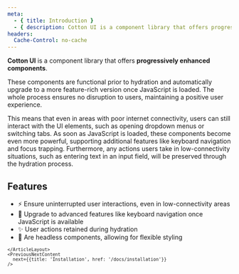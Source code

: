 ```yaml
---
meta:
  - { title: Introduction }
  - { description: Cotton UI is a component library that offers progressively enhanced components. }
headers:
  Cache-Control: no-cache
---
```



<ContentLayout>
  <MainContentLayout>
    <ArticleLayout section="Getting Started" title="Introduction">

**Cotton UI** is a component library that offers **progressively enhanced components**.

These components are functional prior to hydration and automatically upgrade to a more feature-rich version once JavaScript is loaded. The whole process ensures no disruption to users, maintaining a positive user experience.

This means that even in areas with poor internet connectivity, users can still interact with the UI elements, such as opening dropdown menus or switching tabs. As soon as JavaScript is loaded, these components become even more powerful, supporting additional features like keyboard navigation and focus trapping. Furthermore, any actions users take in low-connectivity situations, such as entering text in an input field, will be preserved through the hydration process.

## Features

- ⚡️ Ensure uninterrupted user interactions, even in low-connectivity areas
- 🚀 Upgrade to advanced features like keyboard navigation once JavaScript is available
- ✨ User actions retained during hydration
- 🎨 Are headless components, allowing for flexible styling

<small />

    </ArticleLayout>
    <PreviousNextContent 
      next={{title: 'Installation', href: '/docs/installation'}}
    />
  </MainContentLayout>
  <TableOfContents headings={[
    {title: 'Features', id: 'features'},
  ]}/>
</ContentLayout>